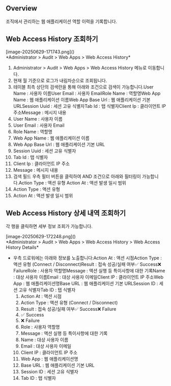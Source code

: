 ## Overview
조직에서 관리하는 웹 애플리케이션 역할 이력을 기록합니다.

## Web Access History 조회하기
<p align="center">
<div>[image-20250629-171743.png]()</div>
*Administrator &gt; Audit &gt; Web Apps &gt; Web Access History*
</p>

1. Administrator > Audit > Web Apps > Web Access History 메뉴로 이동합니다.
2. 현재 월 기준으로 로그가 내림차순으로 조회됩니다.
3. 테이블 최측 상단의 검색란을 통해 아래와 조건으로 검색이 가능합니다.User Name : 사용자 이름User Email : 사용자 EmailRole Name : 역할명Web App Name : 웹 애플리케이션 이름Web App Base Url : 웹 애플리케이션 기본 URLSession Uuid : 세션 고유 식별자Tab Id : 탭 식별자Client Ip : 클라이언트 IP 주소Message : 메시지 내용
  1. User Name : 사용자 이름
  2. User Email : 사용자 Email
  3. Role Name : 역할명
  4. Web App Name : 웹 애플리케이션 이름
  5. Web App Base Url : 웹 애플리케이션 기본 URL
  6. Session Uuid : 세션 고유 식별자
  7. Tab Id : 탭 식별자
  8. Client Ip : 클라이언트 IP 주소
  9. Message : 메시지 내용
4. 검색 필드 우측 필터 버튼을 클릭하여 AND 조건으로 아래와 필터링이 가능합니다.Action Type : 액션 유형 Action At : 액션 발생 일시 범위
  1. Action Type : 액션 유형
  2. Action At : 액션 발생 일시 범위

## Web Access History 상세 내역 조회하기
각 행을 클릭하면 세부 정보 조회가 가능합니다.

<p align="center">
<div>[image-20250629-172248.png]()</div>
*Administrator &gt; Audit &gt; Web Apps &gt; Web Access History &gt; Web Access History Details*
</p>

* 우측 드로워에는 아래와 정보를 노출합니다:Action At : 액션 시점Action Type : 액션 유형 (Connect / Disconnect)Result : 접속 성공/실패 여부✅ Success❌ FailureRole : 사용자 역할명Message : 액션 실행 등 특이사항에 대한 기록Name : 대상 사용자 이름Email : 대상 사용자 이메일Client IP : 클라이언트 IP 주소Web App : 웹 애플리케이션명Base URL : 웹 애플리케이션 기본 URLSession ID : 세션 고유 식별자Tab ID : 탭 식별자
  1. Action At : 액션 시점
  2. Action Type : 액션 유형 (Connect / Disconnect)
  3. Result : 접속 성공/실패 여부✅ Success❌ Failure
    1. ✅ Success
    2. ❌ Failure
  4. Role : 사용자 역할명
  5. Message : 액션 실행 등 특이사항에 대한 기록
  6. Name : 대상 사용자 이름
  7. Email : 대상 사용자 이메일
  8. Client IP : 클라이언트 IP 주소
  9. Web App : 웹 애플리케이션명
  10. Base URL : 웹 애플리케이션 기본 URL
  11. Session ID : 세션 고유 식별자
  12. Tab ID : 탭 식별자
